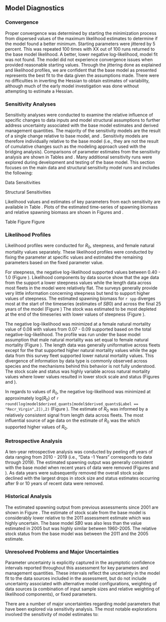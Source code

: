 ## Model Diagnostics

### Convergence

Proper convergence was determined by starting the minimization process from dispersed values of the maximum likelihood estimates to determine if the model found a better minimum. Starting parameters were jittered by 5 percent. This was repeated 100 times with XX out of 100 runs returned to the base model likelihood. A better, lower negative log-likelihood, model fit was not found. The model did not experience convergence issues when provided reasonable starting values. Through the jittering done as explained and likelihood profiles, we are confident that the base model as presented represents the best fit to the data given the assumptions made. There were no difficulties in inverting the Hessian to obtain estimates of variability, although much of the early model investigation was done without attempting to estimate a Hessian.

### Sensitivity Analyses

Sensitivity analyses were conducted to examine the relative influence of specific changes to data inputs and model structural assumptions to further address uncertainty associated with the base model estimates and derived management quantities.  The majority of the sensitivity models are the result of a single change relative to base model, and .  Sensitivity models are therefore individually relative to the base model (i.e., they are not the result of cumulative changes such as the modeling approach used with the bridging analysis). Comparisons of parameter estimates from the sensitivity analysis are shown in Tables \ref{tab:sensitivities1} and \ref{tab:sensitivities2}. Many additional sensitivity runs were explored during development and testing of the base model. This section focuses on the main data and structural sensitivity model runs and includes the following:

Data Sensitivities

\begin{enumerate}
   
  \item Remove the California commercial length data
  
  \item Remove the Oregon/Washington commercial length data
  
  \item Remove the AFSC slope survey length data
  
  \item Remove the Triennial survey length data
  
  \item Remove the NWFSC slope survey length data
  
  \item Remove the NWFSC WCGBT survey length data
  
  \item Remove the California commercial age data
  
  \item Remove the Oregon/Washington commercial age data
  
  \item Remove the NWFSC slope survey age data
  
  \item Remove the NWFSC WCGBT survey age data
  
  \item Remove the AFSC slope survey index
  
  \item Remove the Triennial survey index
  
  \item Remove the NWFSC slope survey index
  
  \item Remove the NWFSC WCGBT survey index
  
\end{enumerate}

Structural Sensitivities

\begin{enumerate}
   
  \item Estimate Lorenzen natural mortality ($M$) by sex with the change of $M$ occurring at approximately age-at-50-percent maturity of 10 years old;

  \item Allow the model to estimate sex-specific $M$ values;

  \item Fix $M$ values by sex at the estimates from the 2011 assessment of `r spp`;
  
  \item Fix $M$ values for each sex at the median of the prior distribution (0.108);
  
  \item Mirror the selectivity by sex and retention for the CA and OR/WA fishing fleets;

  \item Assume the 2011 parameterization of fishery selectivity;

  \item Assume the 2011 parameterization of survey selectivity;

  \item Fix the NWFSC Slope Survey female selectivity to asymptote at 1.0;

  \item Assume the 2011 length-at-maturity estimate;
  
  \item No estimation of recruitment deviations;
  
  \item Use of the McAllister and Ianelli method for data-weighting;
  
  \item Use of the Dirichlet Multinomial method for data-weighting; and
  
  \item Fix the extra standard deviation parameters for the AFSC slope, NWFSC slope, and Triennial surveys at a near negligible level (0.01).

\end{enumerate}

Likelihood values and estimates of key parameters from each sensitivity are available in Table \ref{tab:sensitivities}.  Plots of the estimated time-series of spawning biomass and relative spawning biomass are shown in Figures \ref{fig:sens-ssb} and \ref{fig:sens-depl}.


Table \ref{tab:sensitivities}
Figure \ref{fig:sens-ssb}
Figure \ref{fig:sens-depl}

### Likelihood Profiles

Likelihood profiles were conducted for $R_0$, steepness, and female natural mortality values separately. These likelihood profiles were conducted by fixing the parameter at specific values and estimated the remaining parameters based on the fixed parameter value.

For steepness, the negative log-likelihood supported values between 0.40 - 1.0 (Figure \ref{fig:r0-profile}).  Likelihood components by data source show that the  age data from the \gls{s-wcgbt} support a lower steepness values while the length data across most fleets in the model were relatively flat.  The surveys generally provide very little information concerning steepness but tend to support higher values of steepness. The estimated spawning biomass for `r spp` diverges most at the start of the timeseries (estimates of $SB0$) and across the final 25 years of the model (Figure \ref{fig:h-ssb})  The stock was estimated to be most depleted at the end of the timeseries with lower values of steepness (Figure \ref{fig:h-depl}).

The negative log-likelihood was minimized at a female natural mortality value of 0.08 with values from 0.07 - 0.09 supported based on the total negative-log-likelihood. The profile was run under the base model assumption that male natural mortality was set equal to female natural mortality (Figure \ref{fig:m-profile}).  The length data was generally uniformative across fleets except for the \gls{s-wcgbt} that supported higher natural mortality values while the age data from this survey fleet supported lower natural mortality values.  This divergence of information by data type is commonly observed across species and the mechanisms behind this behavior is not fully understood. The stock scale and status was highly variable across natural mortality values where lower values resulted in lower stock scale and status (Figures \ref{fig:m-ssb} and \ref{fig:m-depl}).

In regards to values of $R_0$, the negative log-likelihood was minimized at approximately log($R_0$) of `r round(log(model$derived_quants[model$derived_quants$Label == "Recr_Virgin",2]),2)`  (Figure \ref{fig:r0-profile}).  The estimate of $R_0$ was informed by a relatively consistent signal from length data across fleets.  The most influential source of age data on the estimate of $R_0$ was the \gls{s-wcgbt} which supported higher values of $R_0$. 


### Retrospective Analysis

A ten-year retrospective analysis was conducted by peeling off years of data ranging from 2010 - 2019 (i.e., "Data -1 Years" corresponds to data through 2019). The estimated spawning output was generally consistent with the base model when recent years of data were removed (Figures \ref{fig:retro-ssb} and \ref{fig:retro-depl}). As data years were subsequently removed the overall stock scale declined with the largest drops in stock size and status estimates occurring after 9 or 10 years of recent data were removed.

### Historical Analysis

The estimated spawning output from previous assessments since 2001 are shown in Figure \ref{fig:past-assess}. The estimate of stock scale from the base model is considerably lower relative to the 2011 assessment estimate which was highly uncertain. The base model $SB0$ was also less than the value estimated in 2005 but was highly similar between 1960-2005. The relative stock status from the base model was between the 2011 and the 2005 estimate.  

### Unresolved Problems and Major Uncertainties

Parameter uncertainty is explicitly captured in the asymptotic confidence intervals reported throughout this assessment for key parameters and management quantities. These intervals reflect the uncertainty in the model fit to the data sources included in the assessment, but do not include uncertainty associated with alternative model configurations, weighting of data sources (a combination of input sample sizes and relative weighting of likelihood components), or fixed parameters.

There are a number of major uncertainties regarding model parameters that have been explored via sensitivity analysis. The most notable explorations involved the sensitivity of model estimates to:

\begin{enumerate}

\item The stocks rapid increase in biomass since 2010 was driven by reduced catches and three strong year-classes, 2006-2008, entering the population.  In recent years, strong recruitments in a single year have been observed leading to sharp increases in biomass in other West Coast groundfish stocks. However, the observation of three subsequent strong recruitments has not been commonly observed in other stocks and the specific mechanisms that led to these three strong-year classes are currently unknown. 

\item The value of natural mortality by sex.	Natural mortality by sex and steepness are uncertain for `r spp`.  Currently, both natural mortality and steepness are estimated within the model and are negatively correlated.  This provides information regarding these parameters combined values, but there is large uncertainty regarding the value of each parameter individually.

\item New fecundity data for `r spp` supports a fecundity relationship that differs from the current assumption (fecundity equals body weights) in this update assessment. A sensitivity to the new data results in a less optimistic estimate of relative spawning biomass, declining to 35% from the base model 39%, when the new coast-wide fecundity relationship was included in the model. The new data supports differences in fecundity estimated between `r spp` observed in the north and south off the U.S. west coast.  However, some of the contrast in estimates between the northern and southern fish may be due to sample sizes differences. The next full assessment for `r spp` will want to explore methods of how best to include the new fecundity data. 

\item Additionally, a reconstructed historical Washington catch history has not been included in the `r spp` stock assessment.  Washington state is currently undergoing efforts to determine historical catches for `r spp` and the next stock assessment is likely to incorporate these new historical catch estimates. 

\end{enumerate}
